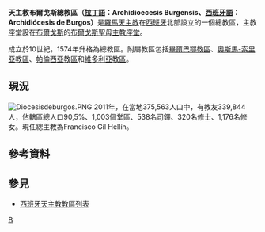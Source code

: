 {{Infobox Roman Catholic diocese
|name = 布爾戈斯
|jurisdiction = 總教區
|latin = Archidioecesis Burgensis
|local = {{lang|es|Archidiócesis de Burgos}}{{es}}
|border = catholic
|image=Catedral de Burgos.jpg
|caption=布爾戈斯聖母主教座堂
|location=[[西班牙|西班牙]]
|territory=[[布爾戈斯|布爾戈斯]]
|population=339,844
|rite=[[拉丁禮|拉丁禮]]
|patron=
|province='''布爾戈斯'''
|established=10世紀
|cathedral=[[布爾戈斯主教座堂|布爾戈斯聖母主教座堂]]
|co-cathedral=
|leadership=總主教
|pope=
|patriarch=
|metropolitan=Francisco Gil Hellín
|ordinary=
|coadjutor archbishop=
|coadjutor bishop=
|auxiliary=
|emeritus=
|website = [http://www.archiburgos.org/ 布爾戈斯總教區]
}}
'''天主教布爾戈斯總教區（[[拉丁語|拉丁語]]：Archidioecesis Burgensis、[[西班牙語|西班牙語]]：Archidiócesis de Burgos）'''是[[羅馬天主教|羅馬天主教]]在[[西班牙|西班牙]]北部設立的一個總教區，主教座堂設在[[布爾戈斯|布爾戈斯]]的[[布爾戈斯主教座堂|布爾戈斯聖母主教座堂]]。

成立於10世紀，1574年升格為總教區。附屬教區包括[[天主教畢爾巴鄂教區|畢爾巴鄂教區]]、[[天主教奧斯馬-索里亞教區|奧斯馬-索里亞教區]]、[[天主教帕倫西亞教區|帕倫西亞教區]]和[[天主教維多利亞教區_(西班牙)|維多利亞教區]]。

==現況==
[[File:Diocesisdeburgos.PNG|thumb]]
2011年，在當地375,563人口中，有教友339,844人，佔轄區總人口90,5%、1,003個堂區、538名司鐸、320名修士、1,176名修女。現任總主教為Francisco Gil Hellín。

==參考資料==
{{reflist}}

== 參見 ==
*[[西班牙天主教教區列表|西班牙天主教教區列表]]

{{西班牙天主教教區}}

[[Category:西班牙天主教教區|B]]